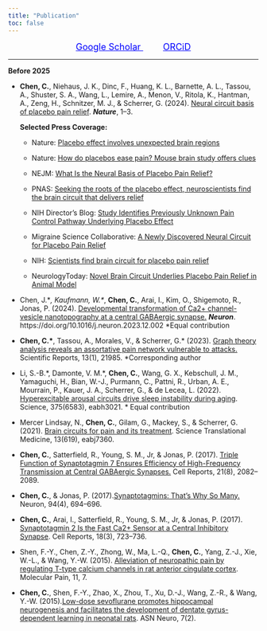 ```yaml
---
title: "Publication"
toc: false
---
```


<style>
  footer {
    position: fixed;
    bottom: -50px;
    left: 0;
    width: 100%; /* Ensure the footer spans the entire page */
    background-color: black;
    text-align: left;
    padding: 10px 0;
    color: white;
    font-size: 14px;
    border-top: 1px solid rgba(0, 0, 0, 0.1);
    transition: transform 0.5s ease-in-out;
  }

  body {
    margin: 0; /* Remove any default margin that might interfere */
  }

  footer.show {
    transform: translateY(-50px); /* Bring footer into view */
  }
</style>
<script>
  document.addEventListener("scroll", function () {
    const footer = document.querySelector("footer");
    const scrollHeight = document.documentElement.scrollHeight;
    const scrollPosition = window.innerHeight + window.scrollY;

    // Check if the user has scrolled to the bottom
    if (scrollPosition >= scrollHeight) {
      footer.classList.add("show");
    } else {
      footer.classList.remove("show");
    }
  });
</script>

<footer>Chen Lab \| Westlake © 2024 Hangzhou, Zhejiang Province, China</footer>

<!-- This section displays the Google Scholar and ORCiD links -->

::: {style="text-align: center;"}
<a href="https://scholar.google.com/citations?user=oCdRoBoAAAAJ&hl=en" 
     style="text-decoration: underline; color: blue; margin-right: 40px; font-size: 18px;" 
     target="_blank"> Google Scholar </a> <a href="https://orcid.org/0000-0002-8420-1410" 
     style="text-decoration: underline; color: blue; font-size: 18px;" 
     target="_blank"> ORCiD </a>
:::

------------------------------------------------------------------------

**Before 2025**

-   **Chen, C.**, Niehaus, J. K., Dinc, F., Huang, K. L., Barnette, A. L., Tassou, A., Shuster, S. A., Wang, L., Lemire, A., Menon, V., Ritola, K., Hantman, A., Zeng, H., Schnitzer, M. J., & Scherrer, G. (2024). [Neural circuit basis of placebo pain relief](https://www.nature.com/articles/s41586-024-07816-z). ***Nature***, 1–3.

    **Selected Press Coverage:**

    -   Nature: [Placebo effect involves unexpected brain regions](https://www.nature.com/articles/d41586-024-02373-x)

    -   Nature: [How do placebos ease pain? Mouse brain study offers clues](https://www.nature.com/articles/d41586-024-02439-w)

    -   NEJM: [What Is the Neural Basis of Placebo Pain Relief?](https://www.jwatch.org/na57782/2024/08/20/what-neural-basis-placebo-pain-relief)

    -   PNAS: [Seeking the roots of the placebo effect, neuroscientists find the brain circuit that delivers relief](https://www.pnas.org/post/journal-club/seeking-roots-placebo-effect-neuroscientists-find-brain-circuit-delivers-relief)

    -   NIH Director’s Blog: [Study Identifies Previously Unknown Pain Control Pathway Underlying Placebo Effect](https://directorsblog.nih.gov/2024/08/29/study-identifies-previously-unknown-pain-control-pathway-underlying-placebo-effect/)

    -   Migraine Science Collaborative: [A Newly Discovered Neural Circuit for Placebo Pain Relief](https://migrainecollaborative.org/a-newly-discovered-neural-circuit-for-placebo-pain-relief)

    -   NIH: [Scientists find brain circuit for placebo pain relief](https://www.nih.gov/news-events/nih-research-matters/scientists-find-brain-circuit-placebo-pain-relief)

    -   NeurologyToday: [Novel Brain Circuit Underlies Placebo Pain Relief in Animal Model](https://journals.lww.com/neurotodayonline/fulltext/2024/09190/novel_brain_circuit_underlies_placebo_pain_relief.10.aspx)

-   Chen, J.\**, Kaufmann, W.\**, **Chen, C.**, Arai, I., Kim, O., Shigemoto, R., Jonas, P. (2024). [Developmental transformation of Ca2+ channel-vesicle nanotopography at a central GABAergic synapse.](https://www.cell.com/neuron/fulltext/S0896-6273(23)00930-3) ***Neuron***. https://doi.org/10.1016/j.neuron.2023.12.002 \*Equal contribution

-   **Chen, C.\***, Tassou, A., Morales, V., & Scherrer, G.\* (2023). [Graph theory analysis reveals an assortative pain network vulnerable to attacks.](https://www.nature.com/articles/s41598-023-49458-7#:~:text=Graph%20theory%20analysis%20of%20this,and%20separated%20the%20two%20known) Scientific Reports, 13(1), 21985. \*Corresponding author

-   Li, S.-B.\*, Damonte, V. M.\*, **Chen, C.**, Wang, G. X., Kebschull, J. M., Yamaguchi, H., Bian, W.-J., Purmann, C., Pattni, R., Urban, A. E., Mourrain, P., Kauer, J. A., Scherrer, G., & de Lecea, L. (2022). [Hyperexcitable arousal circuits drive sleep instability during aging](https://pubmed.ncbi.nlm.nih.gov/35201886/). Science, 375(6583), eabh3021. \* Equal contribution

-   Mercer Lindsay, N., **Chen, C.**, Gilam, G., Mackey, S., & Scherrer, G. (2021). [Brain circuits for pain and its treatment](https://pubmed.ncbi.nlm.nih.gov/34757810/). Science Translational Medicine, 13(619), eabj7360.

-   **Chen, C.**, Satterfield, R., Young, S. M., Jr, & Jonas, P. (2017). [Triple Function of Synaptotagmin 7 Ensures Efficiency of High-Frequency Transmission at Central GABAergic Synapses.](https://pubmed.ncbi.nlm.nih.gov/29166601/) Cell Reports, 21(8), 2082–2089.

-   **Chen, C.**, & Jonas, P. (2017).[Synaptotagmins: That’s Why So Many.](https://pubmed.ncbi.nlm.nih.gov/28521120/) Neuron, 94(4), 694–696.

-   **Chen, C.**, Arai, I., Satterfield, R., Young, S. M., Jr, & Jonas, P. (2017). [Synaptotagmin 2 Is the Fast Ca2+ Sensor at a Central Inhibitory Synapse](https://pubmed.ncbi.nlm.nih.gov/28099850/). Cell Reports, 18(3), 723–736.

-   Shen, F.-Y., Chen, Z.-Y., Zhong, W., Ma, L.-Q., **Chen, C.**, Yang, Z.-J., Xie, W.-L., & Wang, Y.-W. (2015). [Alleviation of neuropathic pain by regulating T-type calcium channels in rat anterior cingulate cortex](https://pubmed.ncbi.nlm.nih.gov/25885031/). Molecular Pain, 11, 7.

-   **Chen, C.**, Shen, F.-Y., Zhao, X., Zhou, T., Xu, D.-J., Wang, Z.-R., & Wang, Y.-W. (2015).[Low-dose sevoflurane promotes hippocampal neurogenesis and facilitates the development of dentate gyrus-dependent learning in neonatal rats](https://pubmed.ncbi.nlm.nih.gov/25873307/). ASN Neuro, 7(2).
